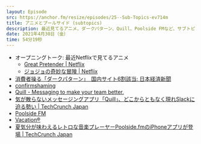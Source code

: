 ```yaml
---
layout: Episode
src: https://anchor.fm/resize/episodes/25--Sub-Topics-ev714m
title: アニメとプールサイド (subtopics)
description: 最近見てるアニメ、ダークパターン、Quill、Poolside FMなど、サブトピックスをとりとめもなく話しました。
date: 2021年4月30日（金）
time: 54分19秒
---
```


- オープニングトーク: 最近Netflixで見てるアニメ
    - [Great Pretender | Netflix](https://www.netflix.com/jp/title/81220435)
    - [ジョジョの奇妙な冒険 | Netflix](https://www.netflix.com/jp/title/80179831)
- [消費者操る「ダークパターン」　国内サイト6割該当: 日本経済新聞](https://www.nikkei.com/article/DGXZQOGD0859R0Y1A100C2000000/)
- [confirmshaming](https://confirmshaming.tumblr.com/)
- [Quill - Messaging to make your team better.](https://quill.chat/)
- [気が散らないメッセージングアプリ「Quill」、どこからともなく現れSlackに迫る勢い | TechCrunch Japan](https://jp.techcrunch.com/2021/03/18/2021-02-23-the-new-new-slack-quill/)
- [Poolside FM](https://poolside.fm/)
- [Vacation®](https://www.vacation.inc/)
- [夏気分が味わえるレトロな音楽プレーヤーPoolside.fmのiPhoneアプリが登場 | TechCrunch Japan](https://jp.techcrunch.com/2020/09/17/2020-09-10-retro-inspired-music-player-poolside-fm-brings-its-summery-fun-to-iphone/)

